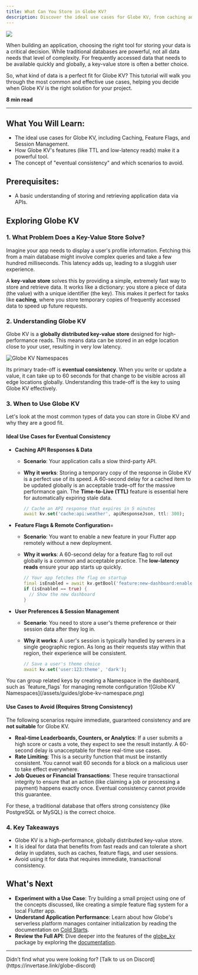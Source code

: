 ```yaml
---
title: What Can You Store in Globe KV?
description: Discover the ideal use cases for Globe KV, from caching and feature flags to user settings, and learn when to choose it for your Dart and Flutter apps.
---
```


<Image src="/assets/guides/globe-kv.png" />

When building an application, choosing the right tool for storing your data is a critical decision. While traditional databases are powerful, not all data needs that level of complexity. For frequently accessed data that needs to be available quickly and globally, a key-value store is often a better choice.

So, what kind of data is a perfect fit for Globe KV? This tutorial will walk you through the most common and effective use cases, helping you decide when Globe KV is the right solution for your project.

**8 min read**

---

## What You Will Learn:

- The ideal use cases for Globe KV, including Caching, Feature Flags, and Session Management.
- How Globe KV's features (like TTL and low-latency reads) make it a powerful tool.
- The concept of "eventual consistency" and which scenarios to avoid.

## Prerequisites:

- A basic understanding of storing and retrieving application data via APIs.

## Exploring Globe KV

### 1. What Problem Does a Key-Value Store Solve?

Imagine your app needs to display a user's profile information. Fetching this from a main database might involve complex queries and take a few hundred milliseconds. This latency adds up, leading to a sluggish user experience.

A **key-value store** solves this by providing a simple, extremely fast way to store and retrieve data. It works like a dictionary: you store a piece of data (the value) with a unique identifier (the key). This makes it perfect for tasks like **caching**, where you store temporary copies of frequently accessed data to speed up future requests.

### 2. Understanding Globe KV

Globe KV is a **globally distributed key-value store** designed for high-performance reads. This means data can be stored in an edge location close to your user, resulting in very low latency.

![Globe KV Namespaces](/assets/guides/globe-kv-illustration.jpg)

Its primary trade-off is **eventual consistency**. When you write or update a value, it can take up to 60 seconds for that change to be visible across all edge locations globally. Understanding this trade-off is the key to using Globe KV effectively.

### 3. When to Use Globe KV

Let's look at the most common types of data you can store in Globe KV and why they are a good fit.

#### Ideal Use Cases for Eventual Consistency

- **Caching API Responses & Data**

  - **Scenario**: Your application calls a slow third-party API.
  - **Why it works**: Storing a temporary copy of the response in Globe KV is a perfect use of its speed. A 60-second delay for a cached item to be updated globally is an acceptable trade-off for the massive performance gain. The **Time-to-Live (TTL)** feature is essential here for automatically expiring stale data.

    ```dart
    // Cache an API response that expires in 5 minutes
    await kv.set('cache:api:weather', apiResponseJson, ttl: 300);
    ```

- **Feature Flags & Remote Configuration**=

  - **Scenario**: You want to enable a new feature in your Flutter app remotely without a new deployment.
  - **Why it works**: A 60-second delay for a feature flag to roll out globally is a common and acceptable practice. The **low-latency reads** ensure your app starts up quickly.

    ```dart
    // Your app fetches the flag on startup
    final isEnabled = await kv.getBool('feature:new-dashboard:enabled');
    if (isEnabled == true) {
      // Show the new dashboard
    }
    ```

- **User Preferences & Session Management**

  - **Scenario**: You need to store a user's theme preference or their session data after they log in.
  - **Why it works**: A user's session is typically handled by servers in a single geographic region. As long as their requests stay within that region, their experience will be consistent.

    ```dart
    // Save a user's theme choice
    await kv.set('user:123:theme', 'dark');
    ```

<Info>
  You can group related keys by creating a Namespace in the dashboard, such as
  `feature_flags` for managing remote configuration
</Info>
![Globe KV Namespaces](/assets/guides/globe-kv-namespace.png)

#### Use Cases to Avoid (Requires Strong Consistency)

The following scenarios require immediate, guaranteed consistency and are **not suitable** for Globe KV.

- **Real-time Leaderboards, Counters, or Analytics**: If a user submits a high score or casts a vote, they expect to see the result instantly. A 60-second delay is unacceptable for these real-time use cases.
- **Rate Limiting**: This is a security function that must be instantly consistent. You cannot wait 60 seconds for a block on a malicious user to take effect everywhere.
- **Job Queues or Financial Transactions**: These require transactional integrity to ensure that an action (like claiming a job or processing a payment) happens exactly once. Eventual consistency cannot provide this guarantee.

For these, a traditional database that offers strong consistency (like PostgreSQL or MySQL) is the correct choice.

### 4. Key Takeaways

- Globe KV is a high-performance, globally distributed key-value store.
- It is ideal for data that benefits from fast reads and can tolerate a short delay in updates, such as caches, feature flags, and user sessions.
- Avoid using it for data that requires immediate, transactional consistency.

## What's Next

- **Experiment with a Use Case**: Try building a small project using one of the concepts discussed, like creating a simple feature flag system for a local Flutter app.
- **Understand Application Performance**: Learn about how Globe's serverless platform manages container initialization by reading the documentation on [Cold Starts](https://docs.globe.dev/infrastructure/overview/cold-starts).
- **Review the Full API**: Dive deeper into the features of the [globe_kv](https://pub.dev/packages/globe_kv) package by exploring the [documentation](https://docs.globe.dev/products).

---

<Info>
  Didn’t find what you were looking for? [Talk to us on
  Discord](https://invertase.link/globe-discord)
</Info>
